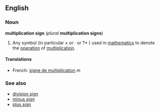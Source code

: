 ==English==
===Noun===
'''multiplication sign''' (''plural'' '''multiplication signs''')

#Any symbol (in particular &times; or &middot; or ?* ) used in [[mathematics]] to denote the [[operation]] of [[multiplication]].

====Translations====
*French: [[signe de multiplication]] ''m''

===See also===
*[[division sign]]
*[[minus sign]]
*[[plus sign]]

<!-- Please note the following when editing this page:

* A multiplication sign is a mathematical symbol, not a punctuation mark.

-->